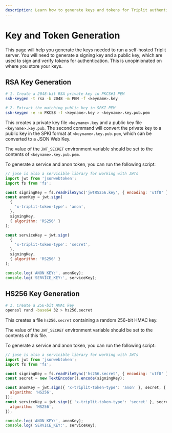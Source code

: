 ```yaml
---
description: Learn how to generate keys and tokens for Triplit authentication.
---
```


# Key and Token Generation

This page will help you generate the keys needed to run a self-hosted Triplit server. You will need to generate a signing key and a public key, which are used to sign and verify tokens for authentication. This is unopinionated on where you store your keys.

## RSA Key Generation

```bash
# 1. Create a 2048-bit RSA private key in PKCS#1 PEM
ssh-keygen -t rsa -b 2048 -m PEM -f <keyname>.key

# 2. Extract the matching public key in SPKI PEM
ssh-keygen -e -m PKCS8 -f <keyname>.key > <keyname>.key.pub.pem
```

This creates a private key file `<keyname>.key` and a public key file `<keyname>.key.pub`. The second command will convert the private key to a public key in the SPKI format at `<keyname>.key.pub.pem`, which can be converted to a JSON Web Key.

The value of the `JWT_SECRET` environment variable should be set to the contents of `<keyname>.key.pub.pem`.

To generate a service and anon token, you can run the following script:

```javascript
// jose is also a servicible library for working with JWTs
import jwt from 'jsonwebtoken';
import fs from 'fs';

const signingKey = fs.readFileSync('jwtRS256.key', { encoding: 'utf8' }).trim();
const anonKey = jwt.sign(
  {
    'x-triplit-token-type': 'anon',
  },
  signingKey,
  { algorithm: 'RS256' }
);

const serviceKey = jwt.sign(
  {
    'x-triplit-token-type': 'secret',
  },
  signingKey,
  { algorithm: 'RS256' }
);

console.log('ANON_KEY:', anonKey);
console.log('SERVICE_KEY:', serviceKey);
```

## HS256 Key Generation

```bash
# 1. Create a 256-bit HMAC key
openssl rand -base64 32 > hs256.secret
```

This creates a file `hs256.secret` containing a random 256-bit HMAC key.

The value of the `JWT_SECRET` environment variable should be set to the contents of this file.

To generate a service and anon token, you can run the following script:

```javascript
// jose is also a servicible library for working with JWTs
import jwt from 'jsonwebtoken';
import fs from 'fs';

const signingKey = fs.readFileSync('hs256.secret', { encoding: 'utf8' }).trim();
const secret = new TextEncoder().encode(signingKey);

const anonKey = jwt.sign({ 'x-triplit-token-type': 'anon' }, secret, {
  algorithm: 'HS256',
});
const serviceKey = jwt.sign({ 'x-triplit-token-type': 'secret' }, secret, {
  algorithm: 'HS256',
});

console.log('ANON_KEY:', anonKey);
console.log('SERVICE_KEY:', serviceKey);
```

